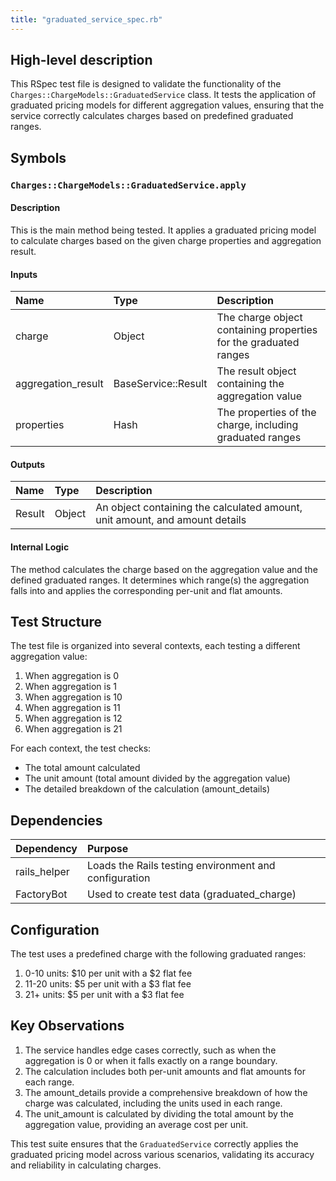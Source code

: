 ```yaml
---
title: "graduated_service_spec.rb"
---
```


## High-level description
This RSpec test file is designed to validate the functionality of the `Charges::ChargeModels::GraduatedService` class. It tests the application of graduated pricing models for different aggregation values, ensuring that the service correctly calculates charges based on predefined graduated ranges.

## Symbols

### `Charges::ChargeModels::GraduatedService.apply`
#### Description
This is the main method being tested. It applies a graduated pricing model to calculate charges based on the given charge properties and aggregation result.

#### Inputs
| Name | Type | Description |
|:-----|:-----|:------------|
| charge | Object | The charge object containing properties for the graduated ranges |
| aggregation_result | BaseService::Result | The result object containing the aggregation value |
| properties | Hash | The properties of the charge, including graduated ranges |

#### Outputs
| Name | Type | Description |
|:-----|:-----|:------------|
| Result | Object | An object containing the calculated amount, unit amount, and amount details |

#### Internal Logic
The method calculates the charge based on the aggregation value and the defined graduated ranges. It determines which range(s) the aggregation falls into and applies the corresponding per-unit and flat amounts.

## Test Structure

The test file is organized into several contexts, each testing a different aggregation value:

1. When aggregation is 0
2. When aggregation is 1
3. When aggregation is 10
4. When aggregation is 11
5. When aggregation is 12
6. When aggregation is 21

For each context, the test checks:
- The total amount calculated
- The unit amount (total amount divided by the aggregation value)
- The detailed breakdown of the calculation (amount_details)

## Dependencies
| Dependency | Purpose |
|:-----------|:--------|
| rails_helper | Loads the Rails testing environment and configuration |
| FactoryBot | Used to create test data (graduated_charge) |

## Configuration
The test uses a predefined charge with the following graduated ranges:
1. 0-10 units: $10 per unit with a $2 flat fee
2. 11-20 units: $5 per unit with a $3 flat fee
3. 21+ units: $5 per unit with a $3 flat fee

## Key Observations
1. The service handles edge cases correctly, such as when the aggregation is 0 or when it falls exactly on a range boundary.
2. The calculation includes both per-unit amounts and flat amounts for each range.
3. The amount_details provide a comprehensive breakdown of how the charge was calculated, including the units used in each range.
4. The unit_amount is calculated by dividing the total amount by the aggregation value, providing an average cost per unit.

This test suite ensures that the `GraduatedService` correctly applies the graduated pricing model across various scenarios, validating its accuracy and reliability in calculating charges.
